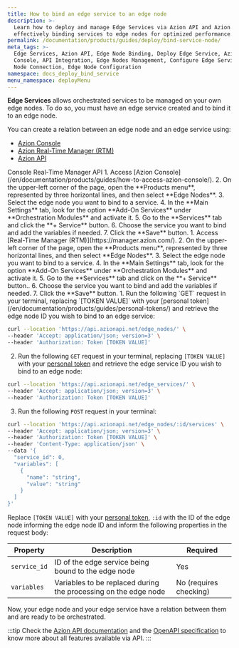 ```yaml
---
title: How to bind an edge service to an edge node
description: >-
  Learn how to deploy and manage Edge Services via Azion API and Azion Console,
  effectively binding services to edge nodes for optimized performance.
permalink: /documentation/products/guides/deploy/bind-service-node/
meta_tags: >-
  Edge Services, Azion API, Edge Node Binding, Deploy Edge Service, Azion
  Console, API Integration, Edge Nodes Management, Configure Edge Services, Edge
  Node Connection, Edge Node Configuration
namespace: docs_deploy_bind_service
menu_namespace: deployMenu
---
```




**Edge Services** allows orchestrated services to be managed on your own edge nodes. To do so, you must have an edge service created and to bind it to an edge node.

<LinkButton link="/en/documentation/products/guides/deploy/create-edge-service/" label="Go to how to create an edge service" severity="secondary" target="_blank" />

You can create a relation between an edge node and an edge service using:

- [Azion Console](/en/documentation/products/guides/how-to-access-azion-console/)
- [Azion Real-Time Manager (RTM)](https://manager.azion.com/)
- [Azion API](https://api.azion.com/)

<Tabs client:visible>
    <Fragment slot="tab.console">Console</Fragment>
    <Fragment slot="tab.rtm">Real-Time Manager</Fragment>
    <Fragment slot="tab.api">API</Fragment>

<Fragment slot="panel.console">
1. Access [Azion Console](/en/documentation/products/guides/how-to-access-azion-console/).
2. On the upper-left corner of the page, open the **Products menu**, represented by three horizontal lines, and then select **Edge Nodes**.
3. Select the edge node you want to bind to a service.
4. In the **Main Settings** tab, look for the option **Add-On Services** under **Orchestration Modules** and activate it.
5. Go to the **Services** tab and click the **+ Service** button.
6. Choose the service you want to bind and add the variables if needed.
7. Click the **Save** button.
</Fragment>

<Fragment slot="panel.rtm">
1. Access [Real-Time Manager (RTM)](https://manager.azion.com/).
2. On the upper-left corner of the page, open the **Products menu**, represented by three horizontal lines, and then select **Edge Nodes**.
3. Select the edge node you want to bind to a service.
4. In the **Main Settings** tab, look for the option **Add-On Services** under **Orchestration Modules** and activate it.
5. Go to the **Services** tab and click on the **+ Service** button..
6. Choose the service you want to bind and add the variables if needed.
7. Click the **Save** button.
</Fragment>

<Fragment slot="panel.api">
1. Run the following `GET` request in your terminal, replacing `[TOKEN VALUE]` with your [personal token](/en/documentation/products/guides/personal-tokens/) and retrieve the edge node ID you wish to bind to an edge service:

```bash 
curl --location 'https://api.azionapi.net/edge_nodes/' \
--header 'Accept: application/json; version=3' \
--header 'Authorization: Token [TOKEN VALUE]'
```

2. Run the following `GET` request in your terminal, replacing `[TOKEN VALUE]` with your [personal token](/en/documentation/products/guides/personal-tokens/) and retrieve the edge service ID you wish to bind to an edge node:

```bash 
curl --location 'https://api.azionapi.net/edge_services/' \
--header 'Accept: application/json; version=3' \
--header 'Authorization: Token [TOKEN VALUE]'
```

3. Run the following `POST` request in your terminal:

```bash 
curl --location 'https://api.azionapi.net/edge_nodes/:id/services' \
--header 'Accept: application/json; version=3' \
--header 'Authorization: Token [TOKEN VALUE]' \
--header 'Content-Type: application/json' \
--data '{
  "service_id": 0,
  "variables": [
    {
      "name": "string",
      "value": "string"
    }
  ]
}'
```

Replace `[TOKEN VALUE]` with your [personal token](/en/documentation/products/guides/personal-tokens/), `:id` with the ID of the edge node informing the edge node ID and inform the following properties in the request body:

| Property | Description | Required | 
| - | - | - | 
| `service_id` | ID of the edge service being bound to the edge node | Yes |
| `variables` | Variables to be replaced during the processing on the edge node | No (requires checking) |

Now, your edge node and your edge service have a relation between them and are ready to be orchestrated. 

:::tip
Check the [Azion API documentation](https://api.azion.com/) and the [OpenAPI specification](https://github.com/aziontech/azionapi-openapi/) to know more about all features available via API.
:::
</Fragment>

</Tabs>
